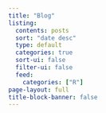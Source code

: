 ```yaml
---
title: "Blog"
listing:
  contents: posts
  sort: "date desc"
  type: default
  categories: true
  sort-ui: false
  filter-ui: false
  feed:
    categories: ["R"]
page-layout: full
title-block-banner: false
---
```

::: {.column-page}

:::